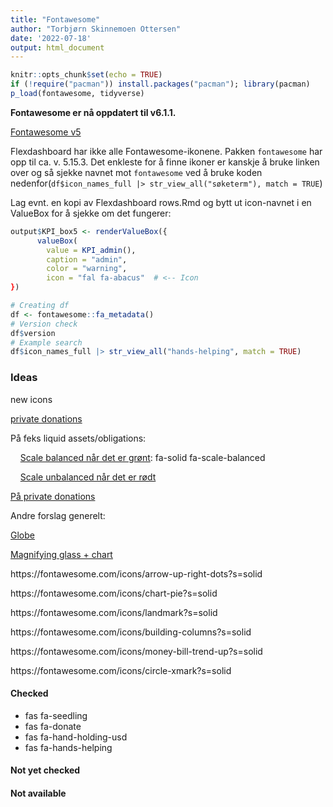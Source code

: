 ```yaml
---
title: "Fontawesome"
author: "Torbjørn Skinnemoen Ottersen"
date: '2022-07-18'
output: html_document
---
```


```r
knitr::opts_chunk$set(echo = TRUE)
if (!require("pacman")) install.packages("pacman"); library(pacman)
p_load(fontawesome, tidyverse)
```

**Fontawesome er nå oppdatert til v6.1.1.**

[Fontawesome v5](https://fontawesome.com/v5/search?m=free)

Flexdashboard har ikke alle Fontawesome-ikonene. Pakken `fontawesome` har opp til ca. v. 5.15.3. Det enkleste for å finne ikoner er kanskje å bruke linken over og så sjekke navnet mot `fontawesome` ved å bruke koden nedenfor(`df$icon_names_full |> str_view_all("søketerm"), match = TRUE`)

Lag evnt. en kopi av Flexdashboard rows.Rmd og bytt ut icon-navnet i en ValueBox for å sjekke om det fungerer:

```r
output$KPI_box5 <- renderValueBox({
      valueBox(
        value = KPI_admin(),
        caption = "admin",
        color = "warning",
        icon = "fal fa-abacus"  # <-- Icon
})
```



```r
# Creating df
df <- fontawesome::fa_metadata()
# Version check
df$version
# Example search
df$icon_names_full |> str_view_all("hands-helping", match = TRUE)
```

### Ideas

new icons

[private donations](https://fontawesome.com/icons/wallet?s=solid)

På feks liquid assets/obligations:

    [Scale balanced når det er grønt](https://fontawesome.com/icons/scale-balanced?s=solid): fa-solid fa-scale-balanced

    [Scale unbalanced når det er rødt](https://fontawesome.com/icons/scale-unbalanced?s=solid)

[På private donations](https://fontawesome.com/icons/chart-line?s=solid)

Andre forslag generelt:

[Globe](https://fontawesome.com/icons/globe?s=solid)

[Magnifying glass + chart](https://fontawesome.com/icons/magnifying-glass-chart?s=solid)


https://fontawesome.com/icons/arrow-up-right-dots?s=solid

https://fontawesome.com/icons/chart-pie?s=solid

https://fontawesome.com/icons/landmark?s=solid

https://fontawesome.com/icons/building-columns?s=solid

https://fontawesome.com/icons/money-bill-trend-up?s=solid

https://fontawesome.com/icons/circle-xmark?s=solid


#### Checked

- fas fa-seedling
- fas fa-donate
- fas fa-hand-holding-usd
- fas fa-hands-helping

#### Not yet checked

#### Not available
